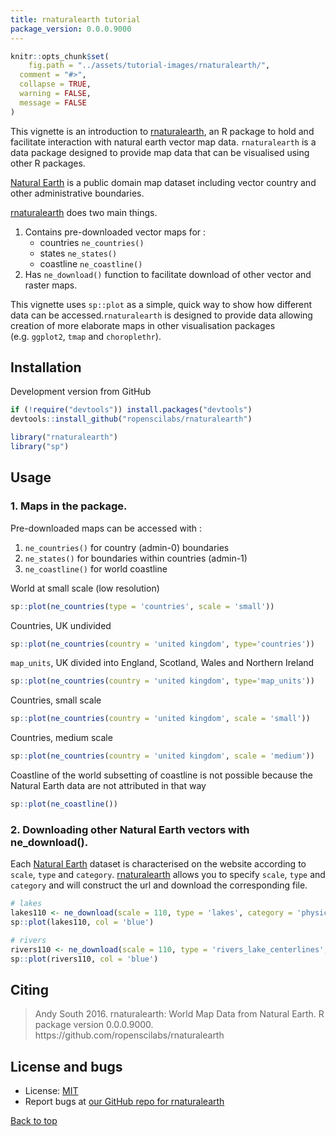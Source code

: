 ```yaml
---
title: rnaturalearth tutorial
package_version: 0.0.0.9000
---
```


```r
knitr::opts_chunk$set(
	fig.path = "../assets/tutorial-images/rnaturalearth/",
  comment = "#>",
  collapse = TRUE,
  warning = FALSE,
  message = FALSE
)
```

This vignette is an introduction to [rnaturalearth](https://github.com/ropenscilabs/rnaturalearth), an R package to hold and facilitate interaction with natural earth vector map data. `rnaturalearth` is a data package designed to provide map data that can be visualised using other R packages.

[Natural Earth](http://www.naturalearthdata.com/) is a public domain map dataset including vector country and other administrative boundaries.

[rnaturalearth](https://github.com/ropenscilabs/rnaturalearth) does two main things.

1. Contains pre-downloaded vector maps for :
    + countries `ne_countries()`
    + states `ne_states()`
    + coastline `ne_coastline()`

1. Has `ne_download()` function to facilitate download of other vector and raster maps.


This vignette uses `sp::plot` as a simple, quick way to show how different data can be accessed.`rnaturalearth` is designed to provide data allowing creation of more elaborate maps in other visualisation packages (e.g. `ggplot2`, `tmap` and `choroplethr`).


<section id="installation">

## Installation

Development version from GitHub

```r
if (!require("devtools")) install.packages("devtools")
devtools::install_github("ropenscilabs/rnaturalearth")
```

```r
library("rnaturalearth")
library("sp")
```

<section id="usage">

## Usage

### 1. Maps in the package.

Pre-downloaded maps can be accessed with :

1. `ne_countries()` for country (admin-0) boundaries
1. `ne_states()` for boundaries within countries (admin-1)
1. `ne_coastline()` for world coastline


World at small scale (low resolution)

```r
sp::plot(ne_countries(type = 'countries', scale = 'small'))
```

Countries, UK undivided

```r
sp::plot(ne_countries(country = 'united kingdom', type='countries'))
```

`map_units`, UK divided into England, Scotland, Wales and Northern Ireland

```r
sp::plot(ne_countries(country = 'united kingdom', type='map_units'))
```

Countries, small scale

```r
sp::plot(ne_countries(country = 'united kingdom', scale = 'small'))
```

Countries, medium scale

```r
sp::plot(ne_countries(country = 'united kingdom', scale = 'medium'))
```

Coastline of the world subsetting of coastline is not possible because the Natural Earth data are not attributed in that way

```r
sp::plot(ne_coastline())
```

### 2. Downloading other Natural Earth vectors with ne_download().

Each [Natural Earth](http://www.naturalearthdata.com/) dataset is characterised on the website according to `scale`, `type` and `category`. [rnaturalearth](https://github.com/ropenscilabs/rnaturalearth) allows you to specify `scale`, `type` and `category` and will construct the url and download the corresponding file.

```r

# lakes
lakes110 <- ne_download(scale = 110, type = 'lakes', category = 'physical')
sp::plot(lakes110, col = 'blue')

# rivers
rivers110 <- ne_download(scale = 110, type = 'rivers_lake_centerlines', category = 'physical')
sp::plot(rivers110, col = 'blue')
```

<section id="citing">

## Citing

> Andy South 2016. rnaturalearth: World Map Data from Natural Earth. R
  package version 0.0.0.9000. https://github.com/ropenscilabs/rnaturalearth


<section id="license_bugs">

## License and bugs

* License: [MIT](http://opensource.org/licenses/MIT)
* Report bugs at [our GitHub repo for rnaturalearth](https://github.com/ropenscilabs/rnaturalearth/issues?state=open)


[Back to top](#top)

